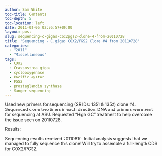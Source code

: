 ```yaml
---
author: Sam White
toc-title: Contents
toc-depth: 5
toc-location: left
date: 2011-08-05 02:56:57+00:00
layout: post
slug: sequencing-c-gigas-cox2pgs2-clone-4-from-20110728
title: 'Sequencing - C.gigas COX2/PGS2 Clone #4 from 20110728'
categories:
  - "2011"
  - "Miscellaneous"
tags:
  - COX2
  - Crassostrea gigas
  - cyclooxygenase
  - Pacific oyster
  - PGS2
  - prostaglandin synthase
  - Sanger sequencing
---
```


Used new primers for sequencing (SR IDs: 1351 & 1352) clone #4. Sequenced clone two times in each direction. DNA and primers were sent for sequencing at ASU. Requested "High GC" treatment to help overcome the issue seen on 20110728.

Results:

Sequencing results received 20110810. Initial analysis suggests that we managed to fully sequence this clone! Will try to assemble a full-length CDS for COX2/PGS2.
